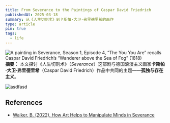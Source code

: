 ```yaml
---
title: From Severance to the Paintings of Caspar David Friedrich
publishedAt: 2025-03-18
summary: 从《人生切割术》到卡斯帕·大卫·弗里德里希的画作
type: article
pin: true
tags:
  - life
---
```


![A painting in Severance, Season 1, Episode 4, “The You You Are” recalls Caspar David Friedrich’s “Wanderer above the Sea of Fog” (1818)](1.webp)
**摘要：** 本文探讨《人生切割术》（_Severance_）这部剧与德国浪漫主义画家**卡斯帕·大卫·弗里德里希**（Caspar David Friedrich）作品中共同的主题——**孤独与存在主义**。

![asdfasd](pic.jpeg)

## References

- [Walker, B. (2022). How Art Helps to Manipulate Minds in Severance](https://hyperallergic.com/747255/how-art-helps-to-manipulate-minds-in-severance/)
